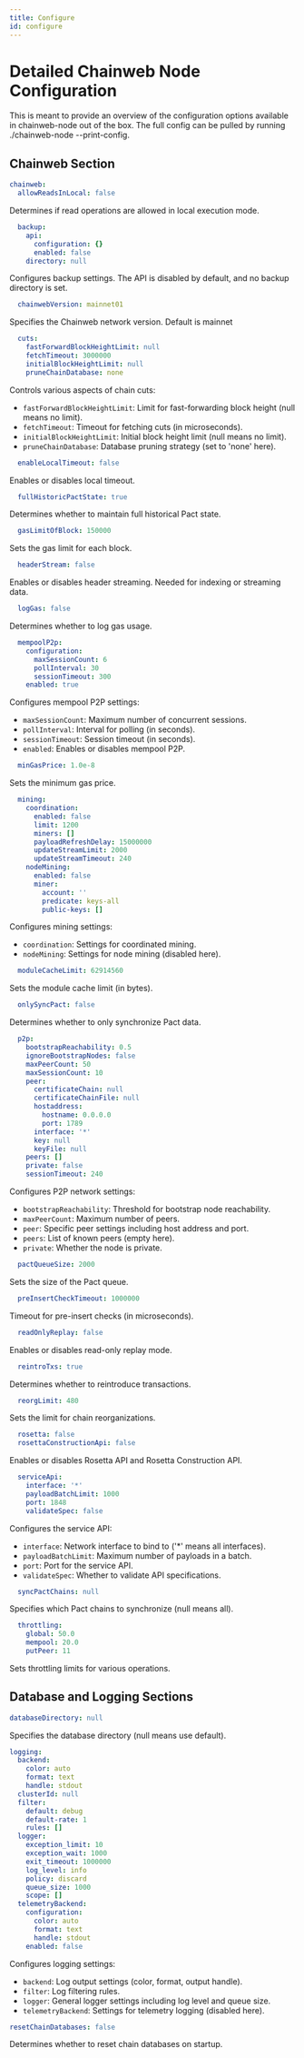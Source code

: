 ```yaml
---
title: Configure
id: configure
---
```


# Detailed Chainweb Node Configuration

This is meant to provide an overview of the configuration options available in chainweb-node out of the box.  The full
config can be pulled by running ./chainweb-node --print-config.

## Chainweb Section

```yaml
chainweb:
  allowReadsInLocal: false
```
Determines if read operations are allowed in local execution mode.

```yaml
  backup:
    api:
      configuration: {}
      enabled: false
    directory: null
```
Configures backup settings. The API is disabled by default, and no backup directory is set.

```yaml
  chainwebVersion: mainnet01
```
Specifies the Chainweb network version. Default is mainnet

```yaml
  cuts:
    fastForwardBlockHeightLimit: null
    fetchTimeout: 3000000
    initialBlockHeightLimit: null
    pruneChainDatabase: none
```
Controls various aspects of chain cuts:
- `fastForwardBlockHeightLimit`: Limit for fast-forwarding block height (null means no limit).
- `fetchTimeout`: Timeout for fetching cuts (in microseconds).
- `initialBlockHeightLimit`: Initial block height limit (null means no limit).
- `pruneChainDatabase`: Database pruning strategy (set to 'none' here).

```yaml
  enableLocalTimeout: false
```
Enables or disables local timeout.

```yaml
  fullHistoricPactState: true
```
Determines whether to maintain full historical Pact state.

```yaml
  gasLimitOfBlock: 150000
```
Sets the gas limit for each block.

```yaml
  headerStream: false
```
Enables or disables header streaming. Needed for indexing or streaming data.

```yaml
  logGas: false
```
Determines whether to log gas usage.

```yaml
  mempoolP2p:
    configuration:
      maxSessionCount: 6
      pollInterval: 30
      sessionTimeout: 300
    enabled: true
```
Configures mempool P2P settings:
- `maxSessionCount`: Maximum number of concurrent sessions.
- `pollInterval`: Interval for polling (in seconds).
- `sessionTimeout`: Session timeout (in seconds).
- `enabled`: Enables or disables mempool P2P.

```yaml
  minGasPrice: 1.0e-8
```
Sets the minimum gas price.

```yaml
  mining:
    coordination:
      enabled: false
      limit: 1200
      miners: []
      payloadRefreshDelay: 15000000
      updateStreamLimit: 2000
      updateStreamTimeout: 240
    nodeMining:
      enabled: false
      miner:
        account: ''
        predicate: keys-all
        public-keys: []
```
Configures mining settings:
- `coordination`: Settings for coordinated mining.
- `nodeMining`: Settings for node mining (disabled here).

```yaml
  moduleCacheLimit: 62914560
```
Sets the module cache limit (in bytes).

```yaml
  onlySyncPact: false
```
Determines whether to only synchronize Pact data.

```yaml
  p2p:
    bootstrapReachability: 0.5
    ignoreBootstrapNodes: false
    maxPeerCount: 50
    maxSessionCount: 10
    peer:
      certificateChain: null
      certificateChainFile: null
      hostaddress:
        hostname: 0.0.0.0
        port: 1789
      interface: '*'
      key: null
      keyFile: null
    peers: []
    private: false
    sessionTimeout: 240
```
Configures P2P network settings:
- `bootstrapReachability`: Threshold for bootstrap node reachability.
- `maxPeerCount`: Maximum number of peers.
- `peer`: Specific peer settings including host address and port.
- `peers`: List of known peers (empty here).
- `private`: Whether the node is private.

```yaml
  pactQueueSize: 2000
```
Sets the size of the Pact queue.

```yaml
  preInsertCheckTimeout: 1000000
```
Timeout for pre-insert checks (in microseconds).

```yaml
  readOnlyReplay: false
```
Enables or disables read-only replay mode.

```yaml
  reintroTxs: true
```
Determines whether to reintroduce transactions.

```yaml
  reorgLimit: 480
```
Sets the limit for chain reorganizations.

```yaml
  rosetta: false
  rosettaConstructionApi: false
```
Enables or disables Rosetta API and Rosetta Construction API.

```yaml
  serviceApi:
    interface: '*'
    payloadBatchLimit: 1000
    port: 1848
    validateSpec: false
```
Configures the service API:
- `interface`: Network interface to bind to ('*' means all interfaces).
- `payloadBatchLimit`: Maximum number of payloads in a batch.
- `port`: Port for the service API.
- `validateSpec`: Whether to validate API specifications.

```yaml
  syncPactChains: null
```
Specifies which Pact chains to synchronize (null means all).

```yaml
  throttling:
    global: 50.0
    mempool: 20.0
    putPeer: 11
```
Sets throttling limits for various operations.

## Database and Logging Sections

```yaml
databaseDirectory: null
```
Specifies the database directory (null means use default).

```yaml
logging:
  backend:
    color: auto
    format: text
    handle: stdout
  clusterId: null
  filter:
    default: debug
    default-rate: 1
    rules: []
  logger:
    exception_limit: 10
    exception_wait: 1000
    exit_timeout: 1000000
    log_level: info
    policy: discard
    queue_size: 1000
    scope: []
  telemetryBackend:
    configuration:
      color: auto
      format: text
      handle: stdout
    enabled: false
```
Configures logging settings:
- `backend`: Log output settings (color, format, output handle).
- `filter`: Log filtering rules.
- `logger`: General logger settings including log level and queue size.
- `telemetryBackend`: Settings for telemetry logging (disabled here).

```yaml
resetChainDatabases: false
```
Determines whether to reset chain databases on startup.